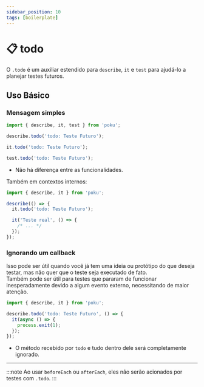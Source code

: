 ```yaml
---
sidebar_position: 10
tags: [boilerplate]
---
```


# 📋 todo

O `.todo` é um auxiliar estendido para `describe`, `it` e `test` para ajudá-lo a planejar testes futuros.

## Uso Básico

### Mensagem simples

```ts
import { describe, it, test } from 'poku';

describe.todo('todo: Teste Futuro');

it.todo('todo: Teste Futuro');

test.todo('todo: Teste Futuro');
```

- Não há diferença entre as funcionalidades.

Também em contextos internos:

```ts
import { describe, it } from 'poku';

describe(() => {
  it.todo('todo: Teste Futuro');

  it('Teste real', () => {
    /* ... */
  });
});
```

### Ignorando um callback

Isso pode ser útil quando você já tem uma ideia ou protótipo do que deseja testar, mas não quer que o teste seja executado de fato.<br />
Também pode ser útil para testes que pararam de funcionar inesperadamente devido a algum evento externo, necessitando de maior atenção.

```ts
import { describe, it } from 'poku';

describe.todo('todo: Teste Futuro', () => {
  it(async () => {
    process.exit(1);
  });
});
```

- O método recebido por `todo` e tudo dentro dele será completamente ignorado.

<hr />

:::note
Ao usar `beforeEach` ou `afterEach`, eles não serão acionados por testes com `.todo`.
:::

